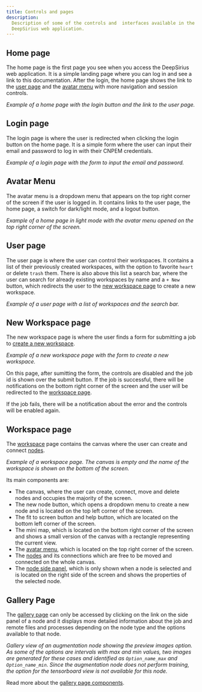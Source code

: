 ```yaml
---
title: Controls and pages
description:
  Description of some of the controls and  interfaces available in the
  DeepSirius web application.
---
```




## Home page

The home page is the first page you see when you access the DeepSirius web
application. It is a simple landing page where you can log in and see a link to
this documentation. After the login, the home page shows the link to the
[user page](#user-page) and the [avatar menu](#avatar-menu) with more navigation
and session controls.

<ImageZoom
  alt="Home Page"
  src={HomePage}
  className="!my-0 rounded-sm"
  priority
/>
_Example of a home page with the login button and the link to the user page._

## Login page

The login page is where the user is redirected when clicking the login button on
the home page. It is a simple form where the user can input their email and
password to log in with their CNPEM credentials.

<ImageZoom
  alt="Login Page"
  src={LoginPage}
  className="!my-0 rounded-sm"
  priority
/>
_Example of a login page with the form to input the email and password._

## Avatar Menu

The avatar menu is a dropdown menu that appears on the top right corner of the
screen if the user is logged in. It contains links to the user page, the home
page, a switch for dark/light mode, and a logout button.

<ImageZoom
  alt="Home Page Avatar"
  src={HomePageAvatar}
  className="!my-0 rounded-sm"
  priority
/>
_Example of a home page in light mode with the avatar menu opened on the top right
corner of the screen._

## User page

The user page is where the user can control their workspaces. It contains a list
of their previously created workspaces, with the option to favorite `heart` or
delete `trash` them. There is also above this list a search bar, where the user
can search for already existing workspaces by name and a `+ New` button, which
redirects the user to the [new workspace page](#new-workspace-page) to create a
new workspace.

<ImageZoom
  alt="User Page"
  src={UserPage}
  className="!my-0 rounded-sm"
  priority
/>
_Example of a user page with a list of workspaces and the search bar._

## New Workspace page

The new workspace page is where the user finds a form for submitting a job to
[create a new workspace](/docs/concepts/workspace#creating-a-new-workspace).

<ImageZoom
  alt="New Workspace"
  src={NewWorkspace}
  className="!my-0 rounded-sm"
  priority
/>
_Example of a new workspace page with the form to create a new workspace._

On this page, after sumitting the form, the controls are disabled and the job id
is shown over the submit button. If the job is successful, there will be
notifications on the bottom right corner of the screen and the user will be
redirected to the [workspace page](#workspace-page).

If the job fails, there will be a notification about the error and the controls
will be enabled again.

## Workspace page

The [workspace](/docs/concepts/workspace) page contains the canvas where the
user can create and connect [nodes](/docs/concepts/workspace#nodes).

<ImageZoom
  alt="New Workspace Empty"
  src={NewWorkspaceEmpty}
  className="!my-0 rounded-sm"
  priority
/>
_Example of a workspace page. The canvas is empty and the name of the workspace is
shown on the bottom of the screen._

Its main components are:

- The canvas, where the user can create, connect, move and delete nodes and
  occupies the majority of the screen.
- The new node button, which opens a dropdown menu to create a new node and is
  located on the top left corner of the screen.
- The fit to screen button and help button, which are located on the bottom left
  corner of the screen.
- The mini map, which is located on the bottom right corner of the screen and
  shows a small version of the canvas with a rectangle representing the current
  view.
- The [avatar menu](#avatar-menu), which is located on the top right corner of
  the screen.
- The [nodes](/docs/concepts/workspace#nodes) and its connections which are free
  to be moved and connected on the whole canvas.
- The [node side panel](/docs/concepts/workspace#node-side-panel), which is only
  shown when a node is selected and is located on the right side of the screen
  and shows the properties of the selected node.

## Gallery Page

The [gallery page](/docs/concepts/workspace#gallery-page) can only be accessed
by clicking on the link on the side panel of a node and it displays more
detailed information about the job and remote files and processes depending on
the node type and the options available to that node.

<ImageZoom
  alt="Gallery View"
  src={GalleryView}
  className="!my-0 rounded-sm"
  priority
/>
_Gallery view of an augmentation node showing the preview images option. As some
of the options are intervals with max and min values, two images are generated for
these cases and identified as `Option_name_max` and `Option_name_min`. Since the
augmentation node does not perform training, the option for the tensorboard view
is not available for this node._

Read more about the [gallery page components](/docs/concepts/workspace#gallery-page).

